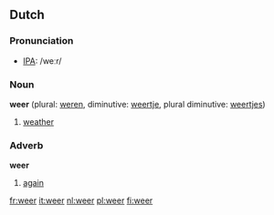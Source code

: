 ==Dutch==
===Pronunciation===
*[[w:IPA|IPA]]: /weːr/
===Noun===

'''weer''' {{n}} (plural: [[weren]], diminutive: [[weertje]], plural diminutive: [[weertjes]])

# [[weather]]

===Adverb===
'''weer'''

# [[again]]

[[fr:weer]]
[[it:weer]]
[[nl:weer]]
[[pl:weer]]
[[fi:weer]]